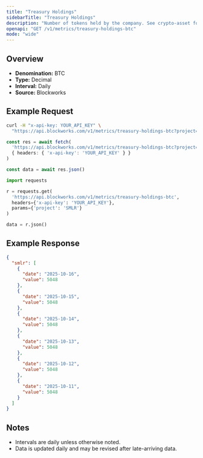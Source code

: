 ```yaml
---
title: "Treasury Holdings"
sidebarTitle: "Treasury Holdings"
description: "Number of tokens held by the company. See crypto-asset for asset indicator"
openapi: "GET /v1/metrics/treasury-holdings-btc"
mode: "wide"
---
```


## Overview

- **Denomination:** BTC
- **Type:** Decimal
- **Interval:** Daily
- **Source:** Blockworks

## Example Request

<CodeGroup>

```bash cURL
curl -H "x-api-key: YOUR_API_KEY" \
  "https://api.blockworks.com/v1/metrics/treasury-holdings-btc?project=SMLR"
```

```typescript TypeScript
const res = await fetch(
  'https://api.blockworks.com/v1/metrics/treasury-holdings-btc?project=SMLR',
  { headers: { 'x-api-key': 'YOUR_API_KEY' } }
)

const data = await res.json()
```

```python Python
import requests

r = requests.get(
  'https://api.blockworks.com/v1/metrics/treasury-holdings-btc',
  headers={'x-api-key': 'YOUR_API_KEY'},
  params={'project': 'SMLR'}
)

data = r.json()
```

</CodeGroup>

## Example Response

```json
{
  "smlr": [
    {
      "date": "2025-10-16",
      "value": 5048
    },
    {
      "date": "2025-10-15",
      "value": 5048
    },
    {
      "date": "2025-10-14",
      "value": 5048
    },
    {
      "date": "2025-10-13",
      "value": 5048
    },
    {
      "date": "2025-10-12",
      "value": 5048
    },
    {
      "date": "2025-10-11",
      "value": 5048
    }
  ]
}
```

## Notes
- Intervals are daily unless otherwise noted.
- Data is updated daily and may be revised after late-arriving data.